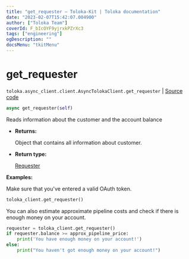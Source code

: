 ```yaml
---
title: "get_requester — Toloka-Kit | Toloka documentation"
date: "2023-02-07T15:42:07.004900"
author: ["Toloka Team"]
coverId: F_bIcOYF9yjrxkPZrXc3
tags: ["engineering"]
ogDescription: ""
docsMenu: "tkitMenu"
---
```


# get_requester
`toloka.async_client.client.AsyncTolokaClient.get_requester` | [Source code](https://github.com/Toloka/toloka-kit/blob/v1.1.3/src/async_client/client.py#L0)

```python
async get_requester(self)
```

Reads information about the customer and the account balance

* **Returns:**

  Object that contains all information about customer.

* **Return type:**

  [Requester](/docs-new/toloka-kit/reference/toloka.client.requester.Requester)

**Examples:**

Make sure that you've entered a valid OAuth token.

```python
toloka_client.get_requester()
```

You can also estimate approximate pipeline costs and check if there is enough money on your account.

```python
requester = toloka_client.get_requester()
if requester.balance >= approx_pipeline_price:
    print('You have enough money on your account!')
else:
    print("You haven't got enough money on your account!")
```
